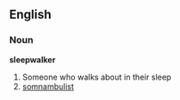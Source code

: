 ==English==
=== Noun ===
'''sleepwalker'''
# Someone who walks about in their sleep
# [[somnambulist]]